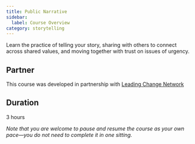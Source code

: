 ```yaml
---
title: Public Narrative
sidebar:
  label: Course Overview
category: storytelling
---
```


Learn the practice of telling your story, sharing with others to connect across shared values, and moving together with trust on issues of urgency.

## Partner

This course was developed in partnership with [Leading Change Network](https://leadingchangenetwork.org)

## Duration

3 hours

_Note that you are welcome to pause and resume the course as your own pace—you do not need to complete it in one sitting._
